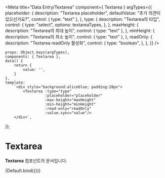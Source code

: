 
<Meta
    title="Data Entry/Textarea"
    component={ Textarea }
    argTypes={{
        placeholder: {
            description: "Textarea placeholder",
            defaultValue: "추가 의견이 있으신가요?",
            control: { type: "text" },
        },
        type: {
              description: "Textarea의 타입",
              control: {
                type: "select",
                options: textareaTypes,
              },
        },
        maxHeight: {
            description: "Textarea의 최대 높이",
            control: { type: "text" },
        },
        minHeight: {
            description: "Textarea의 최소 높이",
            control: { type: "text" },
        },
        readOnly: {
            description: "Textarea readOnly 활성화",
            control: {
                type: "boolean",
            },
        },
    }}
/>


    props: Object.keys(argTypes),
    components: { Textarea },
    data() {
        return {
            value: '',
        }
    },
    template:
        `<div style="background:aliceblue; padding:20px">
            <Textarea :type="type"
                      :placeholder="placeholder"
                      :max-height="maxHeight"
                      :min-height="minHeight"
                      :read-only="readOnly"
                      :value.sync="value"/>
        </div>`,
});

# Textarea

**Textarea** 컴포넌트의 문서입니다.

<Story name="Default" height="100px">
    {Default.bind({})}
</Story>

<ArgsTable story="Default" />
